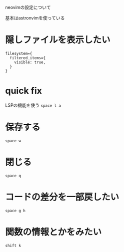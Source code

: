 neovimの設定について

基本はastronvimを使っている

# 隠しファイルを表示したい

```lua:title=neo-tree
filesystem={
  filtered_items={
    visible: true,
  }
}
```

# quick fix
LSPの機能を使う
`space l a`

# 保存する
`space w`

# 閉じる
`space q`

# コードの差分を一部戻したい
`space g h`

# 関数の情報とかをみたい
`shift k`
